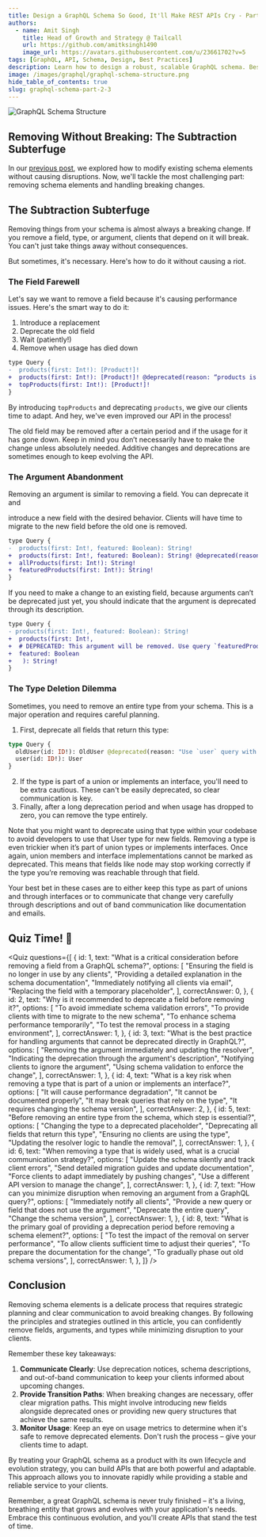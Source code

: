 ```yaml
---
title: Design a GraphQL Schema So Good, It'll Make REST APIs Cry - Part 2.3
authors:
  - name: Amit Singh
    title: Head of Growth and Strategy @ Tailcall
    url: https://github.com/amitksingh1490
    image_url: https://avatars.githubusercontent.com/u/23661702?v=5
tags: [GraphQL, API, Schema, Design, Best Practices]
description: Learn how to design a robust, scalable GraphQL schema. Best practices and considerations to build a schema that can evolve with your application's needs.
image: /images/graphql/graphql-schema-structure.png
hide_table_of_contents: true
slug: graphql-schema-part-2-3
---
```



![GraphQL Schema Structure](../static/images/graphql/graphql-schema-structure.png)

## Removing Without Breaking: The Subtraction Subterfuge

In our [previous post](https://tailcall.run/blog/graphql-schema-part-2-2), we explored how to modify existing schema elements without causing disruptions. Now, we'll tackle the most challenging part: removing schema elements and handling breaking changes.

<!-- truncate -->

## The Subtraction Subterfuge

Removing things from your schema is almost always a breaking change. If you remove a field, type, or argument, clients that depend on it will break. You can't just take things away without consequences.

But sometimes, it's necessary. Here's how to do it without causing a riot.

### The Field Farewell

Let's say we want to remove a field because it's causing performance issues. Here's the smart way to do it:

1. Introduce a replacement
2. Deprecate the old field
3. Wait (patiently!)
4. Remove when usage has died down

```diff
type Query {
-  products(first: Int!): [Product!]!
+  products(first: Int!): [Product!]! @deprecated(reason: “products is deprecated and is getting replaced by the field `topProducts`.”)
+  topProducts(first: Int!): [Product!]!
}
```

By introducing `topProducts` and deprecating `products`, we give our clients time to adapt. And hey, we've even improved our API in the process!

The old field may be removed after a certain period and if the usage for it has gone down. Keep in mind you don’t necessarily have to make the change unless absolutely needed. Additive changes and deprecations are sometimes enough to keep evolving the API.

### The Argument Abandonment

Removing an argument is similar to removing a field. You can deprecate it and

introduce a new field with the desired behavior. Clients will have time to migrate to the new field before the old one is removed.

```diff
type Query {
-  products(first: Int!, featured: Boolean): String!
+  products(first: Int!, featured: Boolean): String! @deprecated(reason: “products is deprecated, use `allProducts` for products and `featuredProducts` to get products that are featured”)
+  allProducts(first: Int!): String!
+  featuredProducts(first: Int!): String!
}
```

If you need to make a change to an existing field, because arguments can’t be deprecated just yet, you should indicate that the argument is deprecated through its description.

```diff
type Query {
- products(first: Int!, featured: Boolean): String!
+  products(first: Int!,
+  # DEPRECATED: This argument will be removed. Use query `featuredProducts`.
+  featured: Boolean
+   ): String!
}
```

### The Type Deletion Dilemma

Sometimes, you need to remove an entire type from your schema. This is a major operation and requires careful planning.

1. First, deprecate all fields that return this type:

```graphql
type Query {
  oldUser(id: ID!): OldUser @deprecated(reason: "Use `user` query with new User type instead")
  user(id: ID!): User
}
```

2. If the type is part of a union or implements an interface, you'll need to be extra cautious. These can't be easily deprecated, so clear communication is key.
3. Finally, after a long deprecation period and when usage has dropped to zero, you can remove the type entirely.

Note that you might want to deprecate using that type within your codebase to avoid developers to use that User type for new fields. Removing a type is even trickier when it’s part of union types or implements interfaces. Once again, union members and interface implementations cannot be marked as deprecated. This means that fields like node may stop working correctly if the type you’re removing was reachable through that field.

Your best bet in these cases are to either keep this type as part of unions and through interfaces or to communicate that change very carefully through descriptions and out of band communication like documentation and emails.

## Quiz Time! 🎉

<Quiz
  questions={[
    {
      id: 1,
      text: "What is a critical consideration before removing a field from a GraphQL schema?",
      options: [
        "Ensuring the field is no longer in use by any clients",
        "Providing a detailed explanation in the schema documentation",
        "Immediately notifying all clients via email",
        "Replacing the field with a temporary placeholder",
      ],
      correctAnswer: 0,
    },
    {
      id: 2,
      text: "Why is it recommended to deprecate a field before removing it?",
      options: [
        "To avoid immediate schema validation errors",
        "To provide clients with time to migrate to the new schema",
        "To enhance schema performance temporarily",
        "To test the removal process in a staging environment",
      ],
      correctAnswer: 1,
    },
    {
      id: 3,
      text: "What is the best practice for handling arguments that cannot be deprecated directly in GraphQL?",
      options: [
        "Removing the argument immediately and updating the resolver",
        "Indicating the deprecation through the argument's description",
        "Notifying clients to ignore the argument",
        "Using schema validation to enforce the change",
      ],
      correctAnswer: 1,
    },
    {
      id: 4,
      text: "What is a key risk when removing a type that is part of a union or implements an interface?",
      options: [
        "It will cause performance degradation",
        "It cannot be documented properly",
        "It may break queries that rely on the type",
        "It requires changing the schema version",
      ],
      correctAnswer: 2,
    },
    {
      id: 5,
      text: "Before removing an entire type from the schema, which step is essential?",
      options: [
        "Changing the type to a deprecated placeholder",
        "Deprecating all fields that return this type",
        "Ensuring no clients are using the type",
        "Updating the resolver logic to handle the removal",
      ],
      correctAnswer: 1,
    },
    {
      id: 6,
      text: "When removing a type that is widely used, what is a crucial communication strategy?",
      options: [
        "Update the schema silently and track client errors",
        "Send detailed migration guides and update documentation",
        "Force clients to adapt immediately by pushing changes",
        "Use a different API version to manage the change",
      ],
      correctAnswer: 1,
    },
    {
      id: 7,
      text: "How can you minimize disruption when removing an argument from a GraphQL query?",
      options: [
        "Immediately notify all clients",
        "Provide a new query or field that does not use the argument",
        "Deprecate the entire query",
        "Change the schema version",
      ],
      correctAnswer: 1,
    },
    {
      id: 8,
      text: "What is the primary goal of providing a deprecation period before removing a schema element?",
      options: [
        "To test the impact of the removal on server performance",
        "To allow clients sufficient time to adjust their queries",
        "To prepare the documentation for the change",
        "To gradually phase out old schema versions",
      ],
      correctAnswer: 1,
    },
  ]}
/>

## Conclusion

Removing schema elements is a delicate process that requires strategic planning and clear communication to avoid breaking changes. By following the principles and strategies outlined in this article, you can confidently remove fields, arguments, and types while minimizing disruption to your clients.

Remember these key takeaways:

1. **Communicate Clearly**: Use deprecation notices, schema descriptions, and out-of-band communication to keep your clients informed about upcoming changes.
2. **Provide Transition Paths**: When breaking changes are necessary, offer clear migration paths. This might involve introducing new fields alongside deprecated ones or providing new query structures that achieve the same results.
3. **Monitor Usage**: Keep an eye on usage metrics to determine when it's safe to remove deprecated elements. Don't rush the process – give your clients time to adapt.

By treating your GraphQL schema as a product with its own lifecycle and evolution strategy, you can build APIs that are both powerful and adaptable. This approach allows you to innovate rapidly while providing a stable and reliable service to your clients.

Remember, a great GraphQL schema is never truly finished – it's a living, breathing entity that grows and evolves with your application's needs. Embrace this continuous evolution, and you'll create APIs that stand the test of time.
